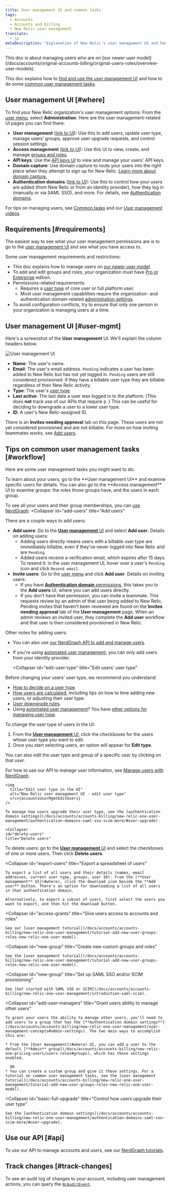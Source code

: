 ```yaml
---
title: User management UI and common tasks
tags:
  - Accounts
  - Accounts and billing
  - New Relic user management 
translate:
  - jp  
metaDescription: "Explanation of New Relic's user management UI and how to do some common user management tasks (newer user model)."
---
```





<Callout title="New user model">
  This doc is about managing users who are on [our newer user model](/docs/accounts/original-accounts-billing/original-users-roles/overview-user-models).
</Callout>

This doc explains how to [find and use the user management UI](#where) and how to do some [common user management tasks](#workflow).

## User management UI [#where]

To find your New Relic organization's user management options: From the [user menu](/docs/accounts/accounts-billing/general-account-settings/intro-account-settings), select **Administration**. Here are the user management-related UI pages you can find there:

* **User management** ([link to UI](https://one.newrelic.com/admin-portal/organizations/users-list)): Use this to add users, update user type, manage users' groups, approve user upgrade requests, and control session settings.
* **Access management** ([link to UI](https://one.newrelic.com/admin-portal/organizations/organization-detail)): Use this UI to view, create, and manage [groups and roles](/docs/accounts/accounts-billing/new-relic-one-user-management/user-management-concepts). 
* **API keys**: Use the [API keys UI](/docs/apis/intro-apis/new-relic-api-keys) to view and manage your users' API keys. 
* **Domain capture**: Use domain capture to route your users into the right place when they attempt to sign up for New Relic. [Learn more about domain capture.](/docs/accounts/accounts-billing/account-setup/domain-capture)
* **Authentication domains** ([link to UI](https://one.newrelic.com/admin-portal/centralized-admin-user-auto-provisioning/home)): Use this to control how your users are added (from New Relic or from an identity provider), how they log in (manually or via SAML SSO), and more. For details, see [Authentication domains](/docs/accounts/accounts-billing/new-relic-one-user-management/authentication-domains-saml-sso-scim-more).

For tips on managing users, see [Common tasks](#workflow) and our [User management videos](/docs/accounts/accounts-billing/new-relic-one-user-management/user-mgmt-videos).

## Requirements [#requirements]

The easiest way to see what your user management permissions are is to go to the [user management UI](#where) and see what you have access to.

Some user management requirements and restrictions:

* This doc explains how to manage users on [our newer user model](/docs/accounts/original-accounts-billing/original-product-based-pricing/overview-user-models).
* To add and edit groups and roles, your organization must have [Pro or Enterprise](https://newrelic.com/pricing) edition.
* Permissions-related requirements:
  * Requires a [user type](/docs/accounts/accounts-billing/new-relic-one-user-management/user-type) of core user or full platform user.
  * Most user management capabilities require the organization- and authentication domain-related [administration settings](/docs/accounts/accounts-billing/new-relic-one-user-management/user-management-concepts#admin-settings). 
* To avoid configuration conflicts, try to ensure that only one person in your organization is managing users at a time.

## User management UI [#user-mgmt]

Here's a screenshot of the **User management** UI. We'll explain the column headers below. 

<img
  title="User management UI"
  alt="User management UI"
  src={accountsUserMgmtUi}
/>

* **Name**: The user's name. 
* **Email**: The user's email address. `Pending` indicates a user has been added to New Relic but has not yet logged in. `Pending` users are still considered provisioned: if they have a billable user type they are billable regardless of their New Relic activity. 
* **Type**: The user's [user type](/docs/accounts/accounts-billing/new-relic-one-user-management/user-type). 
* **Last active**: The last date a user was logged in to the platform. (This does **not** track use of our APIs that require a <InlinePopover type="userKey" />.) This can be useful for deciding to downgrade a user to a lower user type. 
* **ID**: A user's New Relic-assigned ID. 

There is an **Invites needing approval** tab on this page. These users are not yet considered provisioned and are not billable. For more on how inviting teammates works, see [Add users](#add-users).

## Tips on common user management tasks [#workflow]

Here are some user management tasks you might want to do:

<CollapserGroup>
    <Collapser
    id="learn-about-users"
    title="Learn about users"
  >
  To learn about your users, go to the **User management UI** and examine specific users for details. You can also go to the **Access management** UI to examine groups: the roles those groups have, and the users in each group.

  To see all your users and their group memberships, you can [use NerdGraph](/docs/apis/nerdgraph/examples/nerdgraph-manage-groups#query-user-groups).
</Collapser>
  <Collapser
    id="add-users"
    title="Add users"
  >
There are a couple ways to add users: 

* **Add users**: Go to the [**User management** UI](#where) and select **Add user**. Details on adding users: 
  * Adding users directly means users with a billable user type are immediately billable, even if they've never logged into New Relic and are `Pending`.
  * Added users receive a verification email, which expires after 15 days. To resend it: in the user management UI, hover over a user's `Pending` icon and click `Resend email`. 
* **Invite users**: Go to the [user menu](/docs/accounts/accounts-billing/general-account-settings/intro-account-settings) and click **Add user**. Details on inviting users: 
  * If you have [**Authentication domain** permissions](/docs/accounts/accounts-billing/new-relic-one-user-management/user-management-concepts/#admin-settings), this takes you to the **Add users** UI, where you can add users directly. 
  * If you don't have that permission, you can invite a teammate. This requests review by an admin of that user being added to New Relic. Pending invites that haven't been reviewed are found on the **Invites needing approval** tab of the **User management** page. When an admin reviews an invited user, they complete the **Add user** workflow and that user is then considered provisioned in New Relic.  

Other notes for adding users: 

* You can also use [our NerdGraph API to add and manage users](/docs/apis/nerdgraph/examples/nerdgraph-manage-users).
* If you're using [automated user management](/docs/accounts/accounts/automated-user-management/automated-user-provisioning-single-sign), you can only add users from your identity provider. 

  </Collapser>

  <Collapser
    id="edit-user-type"
    title="Edit users' user type"
  >
Before changing your users' user type, we recommend you understand:

* [How to decide on a user type](/docs/accounts/accounts-billing/new-relic-one-user-management/user-type#choose-user-type).
* [How users are calculated](/docs/accounts/accounts-billing/new-relic-one-pricing-billing/user-count-billing), including tips on how to time adding new users, or adjusting their user type.
* [User downgrade rules](/docs/accounts/accounts-billing/new-relic-one-pricing-billing/user-count-billing#user-downgrade-rules).
* Using [automated user management](/docs/accounts/accounts/automated-user-management/automated-user-provisioning-single-sign)? You have [other options for managing user type](/docs/accounts/accounts-billing/new-relic-one-user-management/authentication-domains-saml-sso-scim-more/#user-upgrade).

To change the user type of users in the UI:

1. From the [**User management** UI](#where), click the checkboxes for the users whose user type you want to edit.
2. Once you start selecting users, an option will appear for **Edit type**.

You can also edit the user type and group of a specific user by clicking on that user.

For how to use our API to manage user information, see [Manage users with NerdGraph](/docs/apis/nerdgraph/examples/nerdgraph-manage-users).

    <img
      title="Edit user type in the UI"
      alt="New Relic user management UI - edit user type"
      src={accountsUserMgmtEditUsers}
    />

    To manage how users upgrade their user type, see the [authentication domain settings](/docs/accounts/accounts-billing/new-relic-one-user-management/authentication-domains-saml-sso-scim-more/#user-upgrade).
  </Collapser>

    <Collapser
    id="delete-users"
    title="Delete users"
  >
  To delete users: go to the [**User management** UI](#where) and select the checkboxes of one or more users. Then click **Delete users**.

  </Collapser>

  <Collapser
    id="export-users"
    title="Export a spreadsheet of users"
  >
    To export a list of all users and their details (names, email addresses, current user type, groups, user ID): From the [**User management** UI](#where), click the download icon beside the **Add user** button. There's an option for downloading a list of all users in that authentication domain.

    Alternatively, to export a subset of users, first select the users you want to export, and then hit the download button.
  </Collapser>

  <Collapser
    id="access-grants"
    title="Give users access to accounts and roles"
  >
    See our [user management tutorial](/docs/accounts/accounts-billing/new-relic-one-user-management/tutorial-add-new-user-groups-roles-new-relic-one-user-model).
  </Collapser>

  <Collapser
    id="new-group"
    title="Create new custom groups and roles"
  >
    See the [user management tutorial](/docs/accounts/accounts-billing/new-relic-one-user-management/tutorial-add-new-user-groups-roles-new-relic-one-user-model).
  </Collapser>

  <Collapser
    id="new-group"
    title="Set up SAML SSO and/or SCIM provisioning"
  >
    See [Get started with SAML SSO or SCIM](/docs/accounts/accounts-billing/new-relic-one-user-management/introduction-saml-scim).
  </Collapser>

  <Collapser
    id="add-user-managers"
    title="Grant users ability to manage other users"
  >
    To grant your users the ability to manage other users, you'll need to add users to a group that has the [**Authentication domain settings**](/docs/accounts/accounts-billing/new-relic-one-user-management/user-management-concepts#admin-settings). The two main ways to accomplish this are:

    * From the [User management](#where) UI, you can add a user to the default [**Admin** group](/docs/accounts/accounts-billing/new-relic-one-pricing-users/users-roles#groups), which has those settings enabled. 

      OR
    * You can create a custom group and give it those settings. For a tutorial on common user management tasks, see the [user management tutorial](/docs/accounts/accounts-billing/new-relic-one-user-management/tutorial-add-new-user-groups-roles-new-relic-one-user-model).
  </Collapser>

  <Collapser
    id="basic-full-upgrade"
    title="Control how users upgrade their user type"
  >
    See the [authentication domain settings](/docs/accounts/accounts-billing/new-relic-one-user-management/authentication-domains-saml-sso-scim-more/#user-upgrade).
  </Collapser>
</CollapserGroup>

## Use our API [#api]

To use our API to manage accounts and users, see our [NerdGraph tutorials](/docs/apis/nerdgraph/get-started/introduction-new-relic-nerdgraph/#tutorials).   

## Track changes [#track-changes]

To see an audit log of changes to your account, including user management actions, you can query the [`NrAuditEvent`](/docs/insights/insights-data-sources/default-data/nrauditevent-event-data-query-examples).
